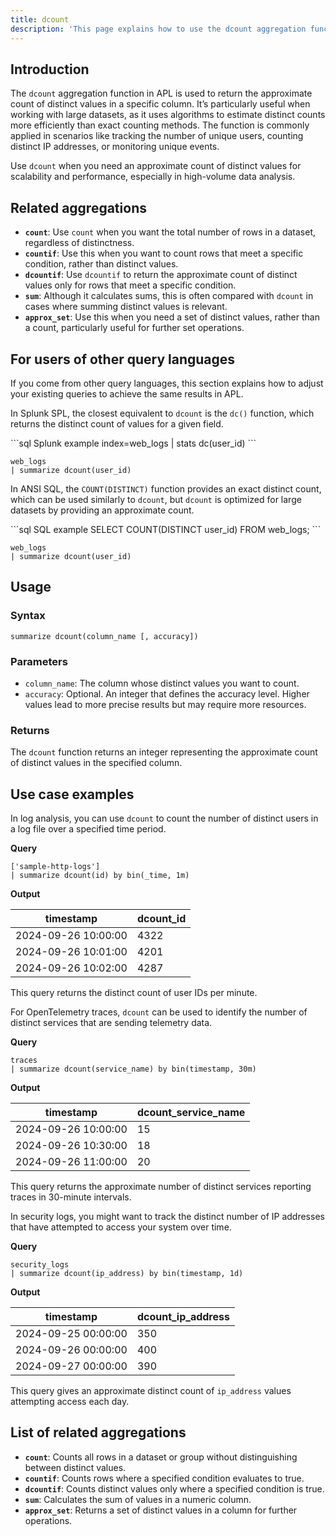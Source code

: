 ```yaml
---
title: dcount
description: 'This page explains how to use the dcount aggregation function in APL.'
---
```


## Introduction

The `dcount` aggregation function in APL is used to return the approximate count of distinct values in a specific column. It’s particularly useful when working with large datasets, as it uses algorithms to estimate distinct counts more efficiently than exact counting methods. The function is commonly applied in scenarios like tracking the number of unique users, counting distinct IP addresses, or monitoring unique events.

Use `dcount` when you need an approximate count of distinct values for scalability and performance, especially in high-volume data analysis.

## Related aggregations

- **`count`**: Use `count` when you want the total number of rows in a dataset, regardless of distinctness.
- **`countif`**: Use this when you want to count rows that meet a specific condition, rather than distinct values.
- **`dcountif`**: Use `dcountif` to return the approximate count of distinct values only for rows that meet a specific condition.
- **`sum`**: Although it calculates sums, this is often compared with `dcount` in cases where summing distinct values is relevant.
- **`approx_set`**: Use this when you need a set of distinct values, rather than a count, particularly useful for further set operations.

## For users of other query languages

If you come from other query languages, this section explains how to adjust your existing queries to achieve the same results in APL.

<AccordionGroup>
<Accordion title="Splunk SPL users">

In Splunk SPL, the closest equivalent to `dcount` is the `dc()` function, which returns the distinct count of values for a given field.

<CodeGroup>
```sql Splunk example
index=web_logs | stats dc(user_id)
```

```kusto APL equivalent
web_logs
| summarize dcount(user_id)
```
</CodeGroup>

</Accordion>
<Accordion title="ANSI SQL users">

In ANSI SQL, the `COUNT(DISTINCT)` function provides an exact distinct count, which can be used similarly to `dcount`, but `dcount` is optimized for large datasets by providing an approximate count.

<CodeGroup>
```sql SQL example
SELECT COUNT(DISTINCT user_id) FROM web_logs;
```

```kusto APL equivalent
web_logs
| summarize dcount(user_id)
```
</CodeGroup>

</Accordion>
</AccordionGroup>

## Usage

### Syntax

```kusto
summarize dcount(column_name [, accuracy])
```

### Parameters

- `column_name`: The column whose distinct values you want to count.
- `accuracy`: Optional. An integer that defines the accuracy level. Higher values lead to more precise results but may require more resources.

### Returns

The `dcount` function returns an integer representing the approximate count of distinct values in the specified column.

## Use case examples

<Tabs>
<Tab title="Log analysis">

In log analysis, you can use `dcount` to count the number of distinct users in a log file over a specified time period.

**Query**

```kusto
['sample-http-logs']
| summarize dcount(id) by bin(_time, 1m)
```

**Output**

| timestamp           | dcount_id |
|---------------------|-----------------|
| 2024-09-26 10:00:00 | 4322            |
| 2024-09-26 10:01:00 | 4201            |
| 2024-09-26 10:02:00 | 4287            |

This query returns the distinct count of user IDs per minute.

</Tab>
<Tab title="OpenTelemetry traces">

For OpenTelemetry traces, `dcount` can be used to identify the number of distinct services that are sending telemetry data.

**Query**

```kusto
traces
| summarize dcount(service_name) by bin(timestamp, 30m)
```

**Output**

| timestamp           | dcount_service_name |
|---------------------|---------------------|
| 2024-09-26 10:00:00 | 15                  |
| 2024-09-26 10:30:00 | 18                  |
| 2024-09-26 11:00:00 | 20                  |

This query returns the approximate number of distinct services reporting traces in 30-minute intervals.

</Tab>
<Tab title="Security logs">

In security logs, you might want to track the distinct number of IP addresses that have attempted to access your system over time.

**Query**

```kusto
security_logs
| summarize dcount(ip_address) by bin(timestamp, 1d)
```

**Output**

| timestamp           | dcount_ip_address |
|---------------------|-------------------|
| 2024-09-25 00:00:00 | 350               |
| 2024-09-26 00:00:00 | 400               |
| 2024-09-27 00:00:00 | 390               |

This query gives an approximate distinct count of `ip_address` values attempting access each day.

</Tab>
</Tabs>

## List of related aggregations

- **`count`**: Counts all rows in a dataset or group without distinguishing between distinct values.
- **`countif`**: Counts rows where a specified condition evaluates to true.
- **`dcountif`**: Counts distinct values only where a specified condition is true.
- **`sum`**: Calculates the sum of values in a numeric column.
- **`approx_set`**: Returns a set of distinct values in a column for further operations.